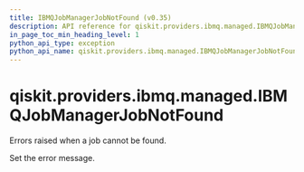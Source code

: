 ```yaml
---
title: IBMQJobManagerJobNotFound (v0.35)
description: API reference for qiskit.providers.ibmq.managed.IBMQJobManagerJobNotFound in qiskit v0.35
in_page_toc_min_heading_level: 1
python_api_type: exception
python_api_name: qiskit.providers.ibmq.managed.IBMQJobManagerJobNotFound
---
```


<span id="qiskit-providers-ibmq-managed-ibmqjobmanagerjobnotfound" />

# qiskit.providers.ibmq.managed.IBMQJobManagerJobNotFound

<Class id="qiskit.providers.ibmq.managed.IBMQJobManagerJobNotFound" isDedicatedPage={true} github="https://github.com/qiskit/qiskit-ibmq-provider/tree/stable/0.18/qiskit/providers/ibmq/managed/exceptions.py" signature="IBMQJobManagerJobNotFound(*message)" modifiers="exception">
  Errors raised when a job cannot be found.

  Set the error message.
</Class>

